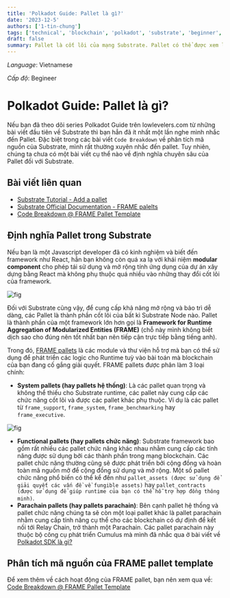 ```yaml
---
title: 'Polkadot Guide: Pallet là gì?'
date: '2023-12-5'
authors: ['1-tin-chung']
tags: ['technical', 'blockchain', 'polkadot', 'substrate', 'beginner', 'pallet', 'lang-vn']
draft: false
summary: Pallet là cốt lõi của mạng Substrate. Pallet có thể được xem là những mô đun nhỏ lẻ của FRAME gồm từng vai trò cụ thể trong việc khởi tạo tính năng phù hợp cho mạng Substrate.
---
```


_Language_: Vietnamese

_Cấp độ_: Begineer

# Polkadot Guide: Pallet là gì?

Nếu bạn đã theo dõi series Polkadot Guide trên lowlevelers.com từ những bài viết đầu tiên về Substrate thì bạn hẳn đã ít nhất một lần nghe mình nhắc đến Pallet. Đặc biệt trong các bài viết `Code Breakdown` về phân tích mã nguồn của Substrate, mình rất thường xuyên nhắc đến pallet. Tuy nhiên, chúng ta chưa có một bài viết cụ thể nào về định nghĩa chuyên sâu của Pallet đối với Substrate.

## Bài viết liên quan

- [Substrate Tutorial - Add a pallet](https://docs.substrate.io/tutorials/build-application-logic/add-a-pallet/)
- [Substrate Official Documentation - FRAME palelts](https://docs.substrate.io/reference/frame-pallets/)
- [Code Breakdown @ FRAME Pallet Template](https://lowlevelers.com/blog/polkadot/vn/code-breakdown-pallet-template)

## Định nghĩa Pallet trong Substrate

Nếu bạn là một Javascript developer đã có kinh nghiệm và biết đến framework như React, hẳn bạn không còn quá xa lạ với khái niệm **modular component** cho phép tái sử dụng và mở rộng tính ứng dụng của dự án xây dựng bằng React mà không phụ thuộc quá nhiều vào những thay đổi cốt lõi của framework.

![fig](/static/images/polkadot/substrate-frame-pallets.png)

Đối với Substrate cũng vậy, để cung cấp khả năng mở rộng và bảo trì dễ dàng, các Pallet là thành phần cốt lõi của bất kì Substrate Node nào. Pallet là thành phần của một framework lớn hơn gọi là **Framework for Runtime Aggregation of Modularized Entities (FRAME)** (chỗ này mình không biết dịch sao cho đúng nên tốt nhất bạn nên tiếp cận trực tiếp bằng tiếng anh).

Trong đó, [FRAME pallets](https://docs.substrate.io/reference/frame-pallets/) là các module và thư viện hỗ trợ mà bạn có thể sử dụng để phát triển các logic cho Runtime tuỳ vào bài toán mà blockchain của bạn đang cố gắng giải quyết. FRAME pallets được phân làm 3 loại chính:

- **System pallets (hay pallets hệ thống)**: Là các pallet quan trọng và không thể thiếu cho Substrate runtime, các pallet này cung cấp các chức năng cốt lõi và được các pallet khác phụ thuộc. Ví dụ là các pallet từ `frame_support`, `frame_system`, `frame_benchmarking` hay `frame_executive`.

![fig](/static/images/polkadot/substrate-frame-system-pallets.png)

- **Functional pallets (hay pallets chức năng)**: Substrate framework bao gồm rất nhiều các pallet chức năng khác nhau nhằm cung cấp các tính năng được sử dụng bởi các thành phần trong mạng blockchain. Các pallet chức năng thường cũng sẽ được phát triển bởi cộng đồng và hoàn toàn mã nguồn mở để cộng đồng sử dụng và mở rộng. Một số pallet chức năng phổ biến có thể kể đến như `pallet_assets (được sử dụng để giải quyết các vấn đề về fungible assets)` hay `pallet_contracts (được sử dụng để giúp runtime của bạn có thể hỗ trợ hợp đồng thông minh)`.
- **Parachain pallets (hay pallets parachain)**: Bên cạnh pallet hệ thống và pallet chức năng chúng ta sẽ còn một loại pallet khác là pallet parachain nhằm cung cấp tính năng cụ thể cho các blockchain có dự định để kết nối tới Relay Chain, trở thành một Parachain. Các pallet parachain này thuộc bộ công cụ phát triển Cumulus mà mình đã nhắc qua ở bài viết về [Polkadot SDK là gì?](https://lowlevelers.com/blog/polkadot/vn/polkadot-sdk-la-gi)

## Phân tích mã nguồn của FRAME pallet template

Để xem thêm về cách hoạt động của FRAME pallet, bạn nên xem qua về: [Code Breakdown @ FRAME Pallet Template](https://lowlevelers.com/blog/polkadot/vn/code-breakdown-pallet-template)

